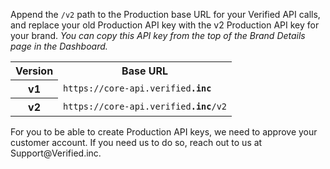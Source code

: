 
Append the `/v2` path to the Production base URL for your Verified API calls, and replace your old Production API key with the v2 Production API key for your brand. _You can copy this API key from the top of the Brand Details page in the Dashboard._

<table>
    <tr>
        <th>Version</th>
        <th>Base URL</th>
    </tr>
    <tr>
        <th>v1</th>
        <td><code><span>https://</span>core-api.verified<b>.inc</b></code></td>
    </tr>
    <tr>
        <th>v2</th>
        <td><code><span>https://</span>core-api.verified<b>.inc</b>/v2</code></td>
    </tr>
</table>

<DomainsAdmonition/>

<Admonition type="info">
    For you to be able to create Production API keys, we need to approve your customer account. If you need us to do so, reach out to us at Support@Verified.inc.
</Admonition>